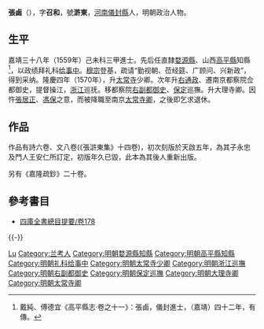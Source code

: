 {{明清人物信息框
| 姓名 = 張鹵
| 原名 =
| 圖片名稱= 
| 圖片大小 =
| 圖片說明 = 
| 最高職務 = 大理寺卿
| 國家 = 大明 
| 爵位 =
| 籍貫 = [[河南|河南]][[儀封縣|儀封縣]]
| 族裔 = 
| 旗籍 = 
| 字號 = 字召和，號滸東
| 諡號 =
| 出生日期 = 嘉靖二年（1523年）
| 出生地點 =[[河南|河南]][[儀封縣|儀封縣]]
| 逝世日期 = 万历二十六年（1598年）
| 逝世地點 =[[河南|河南]][[儀封縣|儀封縣]]
| 墓葬 =
| 配偶 =
| 親屬 = 
| 出身 =
* 嘉靖三十八年己未科賜同進士出身
| 經歷 =
* [[右副都御史|右副都御史]]
* [[保定|保定]]巡撫
* 南京[[太常寺卿|太常寺卿]]
| 著作 =  
* 《嘉隆疏鈔》二十卷
}}
'''張鹵'''（{{bd|1523年||1598年||Z}}），字'''召和'''，號'''滸東'''，[[河南|河南]][[儀封縣|儀封縣]]人，明朝政治人物。

==生平==
嘉靖三十八年（1559年）己未科三甲進士。先后任直隸[[婺源縣|婺源縣]]、山西[[高平縣|高平縣]]知縣<ref>戴純、傅德宜《高平縣志·卷之十一》：張鹵，儀封進士，（嘉靖）四十二年，有傳。</ref>，以政绩拜礼科[[给事中|给事中]]。[[明穆宗|穆宗]]登基，疏请“勤视朝、莅经筵、广顾问、兴新政”，得到采纳。隆慶四年（1570年），升[[太常寺|太常寺]]少卿。次年升[[右通政|右通政]]、遷南京都察院佥都御史，提督操江，[[浙江|浙江]]巡抚。移都察院[[右副都御史|右副都御史]]、[[保定|保定]]巡撫。升大理寺卿。因忤[[張居正|張居正]]、[[馮保|馮保]]之意，而被降職至南京[[太常寺卿|太常寺卿]]，之後即乞求退休。

== 作品 ==
作品有詩六卷、文八卷(《張滸東集》十四卷)，初次刻版於天啟五年，為其子永忠及門人王安仁所訂定，初版年久已毀，此本為其後人重新出版。

另有《嘉隆疏鈔》二十卷。

==參考書目==
{{reflist}}
*[[s:四庫全書總目提要/卷178|四庫全書總目提要/卷178]]

{{-}}
{{start box}}
{{s-off}}
{{succession box|[[傅思明|傅思明]]|[[劉堯卿|劉堯卿]]|[[山西|山西]][[高平縣|高平縣]][[知縣|知縣]]|<small>嘉靖四十二年（1563年）上任</small>}}
{{end box}}

{{嘉靖三十八年己未科殿试金榜}}

{{Authority control}}
{{DEFAULTSORT:Zhang張}}
[[Category:张姓|Lu]]
[[Category:兰考人|Category:兰考人]]
[[Category:明朝婺源縣知縣|Category:明朝婺源縣知縣]]
[[Category:明朝高平縣知縣|Category:明朝高平縣知縣]]
[[Category:明朝礼科给事中|Category:明朝礼科给事中]]
[[Category:明朝太常寺少卿|Category:明朝太常寺少卿]]
[[Category:明朝浙江巡撫|Category:明朝浙江巡撫]]
[[Category:明朝右副都御史|Category:明朝右副都御史]]
[[Category:明朝保定巡撫|Category:明朝保定巡撫]]
[[Category:明朝大理寺卿|Category:明朝大理寺卿]]
[[Category:明朝太常寺卿|Category:明朝太常寺卿]]